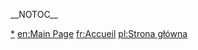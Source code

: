 __NOTOC__
{{:メインページ/ヘッダー}}
{{:メインページ/お知らせ}}
<div id="top_main_wrap">
{{:メインページ/左カラム}}{{:メインページ/右カラム}}
</div>
{{:メインページ/権利}}

[[カテゴリ:メイン|*]]
[[en:Main Page]]
[[fr:Accueil]]
[[pl:Strona główna]]